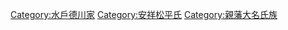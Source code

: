 [[Category:水戶德川家|Category:水戶德川家]]
[[Category:安祥松平氏|Category:安祥松平氏]]
[[Category:親藩大名氏族|Category:親藩大名氏族]]